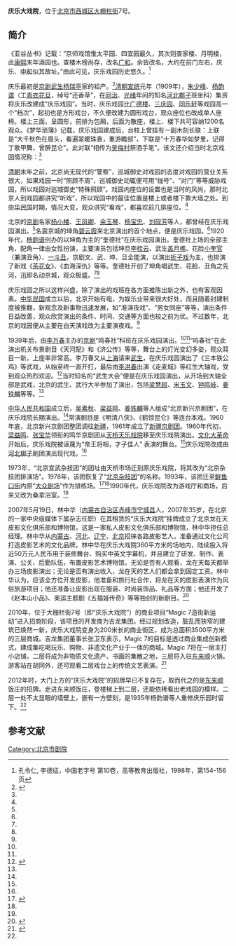 '''庆乐大戏院'''，位于[[北京市|北京市]][[西城区|西城区]][[大栅栏街|大栅栏街]]7号。

==简介==
《亚谷丛书》记载：“京师戏馆惟太平园、四宜园最久，其次则查家楼、月明楼，此[[康熙|康熙]]末年酒园也。查楼木榜尚存，改名[[广和楼|广和]]。余皆改名，大约在前门左右，庆乐、[[中和戏院|中和]]似其故址。”由此可见，庆乐戏园历史悠久。<ref name=kong>孔令仁, 李德征，中国老字号 第10卷，高等教育出版社，1998年，第154-156页</ref>

庆乐最初是[[京剧|京剧]][[武生|武生]][[杨瑞亭|杨瑞亭]]家的祖产。<ref name=dfw>{{Cite web |url=http://news.eastday.com/society/2012-07-25/7072.html |title=寻访大栅栏街里的老戏园，东方网，2012-07-25 |accessdate=2014-01-09 |archive-date=2014-01-09 |archive-url=https://web.archive.org/web/20140109152028/http://news.eastday.com/society/2012-07-25/7072.html |dead-url=no }}</ref>[[清朝|清朝]][[宣统|宣统]]元年（1909年），[[朱少峰|朱少峰]]、[[杨韵谱|杨韵谱]]（工[[青衣_(戏剧)|青衣]][[花旦|花旦]]，绰号“还香草”，在[[同治|同治]]、[[光绪|光绪]]年间的知名[[河北梆子|河北梆子]]班坐科）集资将庆乐改建成“庆乐戏园”。当时，庆乐戏园比[[广德楼|广德楼]]、[[三庆戏院|三庆园]]、[[全景动感电影院_(北京)|同乐轩]]等戏园高一个“档次”，起初也是方形戏台，不久便改建为圆形戏台，观众座位也改成单人座椅。楼上三面，呈圆形，前排为包厢，后面为散座，楼上、楼下共可容纳1200名观众。《梦华琐簿》记载，庆乐戏园建成后，台柱上曾挂有一副木刻长联：上联是“大千秋色在眉头，看遍翠暖珠香，重游瞻部”，下联是“十万春华如梦里，记得丁歌甲舞，曾醉昆仑”。此对联“相传为[[吴梅村|吴梅村]]祭酒手笔”。该文还介绍当时北京戏园情况称：<ref name=kong/>
{{引用|戏园客座，分楼上楼下。楼上最后近临戏台者（原文如此），左右各以屏风隔为三、四间，曰官座，豪客所集也。官座以下场门第二座为最贵……。官座而前，短几鳞次，曰桌子。渐远戏台，价亦递杀。惟正楼不横桌，盖旧例也。楼下周围设长案，观者比肩环坐，曰散座。其后亦设高座，倚墙矫足，可以俯视中庭。设案如楼下而坐者，率皆市井驵侩仆隶舆台，名之曰池子。余尝谓此“万人海”，真乃众为鱼矣。从楼上凭栏俯临下界，长几列如方罫，大似白袍鹄立。橐笔试有司时，特不能衔枚静无哗耳。}}

[[清朝|清朝]]末年之前，北京尚无现代的“警察”，巡城御史对戏园的态度对戏园的营业关系很大，如果戏园一时“照顾不周”，巡城御史动辄便可用“枷号”、“对门”等等威胁戏园，所以戏园对巡城御史“特殊照顾”。戏园内座位的设置也是当时的风尚，那时北京人到戏园都讲究“听戏”，所以戏园中的最佳位置是楼上或者楼下靠大墙之处。到[[中华民国|中华民国]]时期，情况大变，观众讲究“看戏”，都喜欢前几排座位。<ref name=kong/>

北京的[[京剧|京剧]]名家[[杨小楼|杨小楼]]、[[王凤卿|王凤卿]]、[[余玉琴|余玉琴]]、[[杨宝忠|杨宝忠]]、[[刘砚芳|刘砚芳]]等人，都曾经在庆乐戏园演出。<ref name=kong/>名震京城的坤角[[碧云霞|碧云霞]]来北京演出的首个地点，便是庆乐戏园。<ref name=dfw/>1920年代，[[杨韵谱|杨韵谱]]创办的以坤角为主的“奎德社”在庆乐戏园演出。奎德社上场的全部主角、配角一律由女性扮演，主要演员包括坤旦[[李桂云|李桂云]]、武生[[盖月樵|盖月樵]]、花脸[[小奎官|小奎官]]（兼演丑角）、[[一斗丑|一斗丑]]，京剧文、武、坤、旦全能演，以演出[[折子戏|折子戏]]为主，也排演了新戏《[[茶花女|茶花女]]》、《血海深仇》等等。奎德社开创了坤角唱武生、花脸、丑角之先河，迅即名动京城，观众极盛。<ref name=kong/><ref name=dfw/>

庆乐戏园之所以这样兴盛，除了演出的戏班在各方面推陈出新之外，也有客观因素。[[中华民国|中华民国]]成立以后，北京开始有电，为娱乐业带来很大好处，而且随着封建制度被推翻，新观念及新事物迅速发展，如“准演夜戏”、“男女同座”等等，演出条件日益改善，观众欣赏演出的条件、时间、交通等方面也较之前为优。不过数年，北京的戏园便从主要在白天演戏改为主要演夜戏。<ref name=kong/>

1939年后，由[[李万春|李万春]]主办的[[京剧|京剧]]“鸣春社”科班在庆乐戏园演出。<ref name=kong/><ref name=zg/>“呜春社”在此演出机关布景剧目《天河配》和《济公传》等等，舞台上的灯光变幻多姿，观众耳目一新，上座率非常高。李万春又从[[上海|上海]]请来[[武生|武生]]，在庆乐戏园演出了《三本铁公鸡》等武戏，从始至终一直开打，最后由[[李洪春|李洪春]]出演《走麦城》等红生大轴戏，受到观众热烈欢迎。<ref name=zg>{{Cite web |url=http://www.cnpoc.cn/qunyinginfo.asp?NID=2800 |title=北京戏院沧桑（二）广德·三庆·同乐·庆乐·中和，中国国家京剧院，于2014-01-09查阅 |access-date=2014-01-09 |archive-date=2014-01-09 |archive-url=https://web.archive.org/web/20140109144257/http://www.cnpoc.cn/qunyinginfo.asp?NID=2800 |dead-url=yes }}</ref>当时知名的“武生大会”便是在庆乐戏园演出，从开场到大轴全部是武戏，北京的武生、武行大半参加了演出，包括[[梁慧超|梁慧超]]、[[米玉文|米玉文]]、[[钟鸣岐|钟鸣岐]]、[[姜铁麟|姜铁麟]]等等。<ref name=kong/>

[[中华人民共和国|中华人民共和国]]成立后，[[吴素秋|吴素秋]]、[[梁益鸣|梁益鸣]]、[[姜铁麟|姜铁麟]]等人组成“北京新兴京剧团”，在庆乐戏院长期演出。<ref name=kong/>常演剧目是《明清八侠》、《鹤惊昆仑》等连台本戏。1960年底，北京新兴京剧团整团调往[[新疆|新疆]]，1961年成立了[[新疆京剧团|新疆京剧团]]。1960年代初，[[梁益鸣|梁益鸣]]、[[张宝华_(京剧)|张宝华]]领衔的鸣华京剧团从[[天桥|天桥]][[北京德云社剧场|天乐戏院]]移至庆乐戏院演出。[[文化大革命|文化大革命]]开始后，庆乐戏院被诬蔑为“帝王将相，才子佳人” 表演的舞台。<ref name=dfw/>庆乐戏院改成由[[河北梆子|河北梆子]]剧团演出现代戏。<ref name=kong/>

1973年，“北京宣武杂技团”的团址由天桥市场迁到原庆乐戏院，将其改为“北京杂技团排演场”。1978年，该团恢复了“[[北京杂技团|北京杂技团]]”的名称。1993年，该团迁至[[鲜鱼口街|鲜鱼口街]]内原“[[天乐园大戏楼|大众剧场]]”作为排练场。<ref>{{Cite web |url=http://www.batno1.com/2010/0803/18.html |title=北杂简史，北京杂技团，2010-08-03 |access-date=2014-01-09 |archive-url=https://web.archive.org/web/20140109141658/http://www.batno1.com/2010/0803/18.html |archive-date=2014-01-09 |dead-url=yes }}</ref><ref name=kong/>1990年代，庆乐戏院改为游戏厅和商场，后来又改为桑拿浴室。<ref name=dfw/>

2007年5月19日，林中华（[[内蒙古自治区|内蒙古自治区]][[赤峰市|赤峰市]][[宁城县|宁城县]]人，2007年35岁，在北京的一家中央级媒体下属杂志任职）在其租赁的“庆乐大戏院”挂牌成立了北京龙在天皮影文化俱乐部和博物馆，这是一家私人皮影文化俱乐部和博物馆，林中华担任总经理。林中华从[[内蒙古|内蒙古]]、[[河北|河北]]、[[辽宁|辽宁]]、[[北京|北京]]招徕各路皮影艺人，准备通过文化公司打造皮影艺术的文化品牌。林中华在庆乐大戏院360平方米的场地内，陆续投入将近50万元人民币用于装修舞台、购买中英文字幕机，并且建立了研发、制作、表演、公关、后勤队伍，布置皮影艺术博物馆。无论是否有人观看，龙在天每天都举办三场皮影演出；无论是否有演出收入，龙在天的艺人们都会拿到固定工资。林中华认为，应该全方位开发皮影，他准备和旅行社合作，将龙在天的皮影表演作为风俗旅游项目；他还准备让皮影出现在服装、时尚装饰品、礼品等方面；他还开发了《赵本山小品》、奥运主题剧《五福娃传奇》等等独创的新剧目。<ref name=shsh>{{Cite web |url=http://cul.sohu.com/20070720/n251155886_5.shtml |title=北京皮影剧团挣扎在生死边缘 一切都是人为的，搜狐，2007年07月20日 |accessdate=2014年1月9日 |archive-date=2014年1月9日 |archive-url=https://web.archive.org/web/20140109151811/http://cul.sohu.com/20070720/n251155886_5.shtml |dead-url=no }}</ref>

2010年，位于大栅栏街7号（即“庆乐大戏院”）的商业项目“Magic 7造街新运动”进入招商阶段，该项目的开发商为吉龙集团。经过规划改造，脏乱而狭窄的建筑已焕然一新，庆乐大戏院变身为200米长的商业街区，成为总面积3500平方米的三层商城。吉龙集团董事长张卫东表示，Magic 7的目标是透过商业集成创新模式，建成集吃喝玩乐、购物、非遗文化产业于一体的商城。Magic 7将在一层主打小店铺，二层将成为非物质文化遗产、书画的集散之地，三层将入驻[[东来顺|东来顺]]火锅。游客站在胡同外，还可观看二层戏台上的传统文艺表演。<ref>{{Cite web |url=http://news.163.com/10/0819/08/6EEEPC4K00014AED.html |title=Magic 7商业项目落户大栅栏，网易，2010-08-19 |access-date=2014-01-09 |archive-url=https://web.archive.org/web/20140109151738/http://news.163.com/10/0819/08/6EEEPC4K00014AED.html |archive-date=2014-01-09 |dead-url=yes }}</ref>

2012年时，大门上方的“庆乐大戏院”的招牌早已不复存在，取而代之的是[[东来顺|东来顺]]饭庄的招牌。走进东来顺饭庄，登楼梯上到二层，还能依稀看出老戏园的模样。二层一处不太显眼的墙壁上，嵌有一方壁刻，是1935年杨韵谱等人重修庆乐园时留下。<ref name=dfw/>

==参考文献==
{{reflist}}

{{老北京城}}
[[Category:北京市剧院|Category:北京市剧院]]